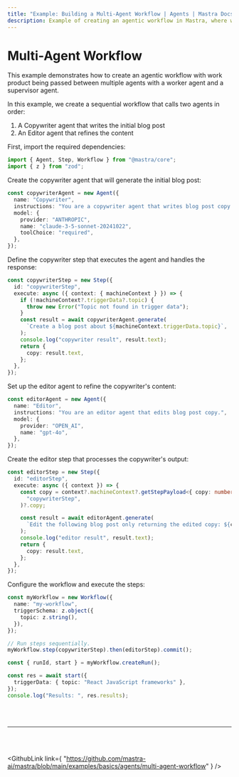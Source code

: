 ```yaml
---
title: "Example: Building a Multi-Agent Workflow | Agents | Mastra Docs"
description: Example of creating an agentic workflow in Mastra, where work product is passed between multiple agents.
---
```



# Multi-Agent Workflow

This example demonstrates how to create an agentic workflow with work product being passed between multiple agents with a worker agent and a supervisor agent.

In this example, we create a sequential workflow that calls two agents in order:

1. A Copywriter agent that writes the initial blog post
2. An Editor agent that refines the content

First, import the required dependencies:

```typescript
import { Agent, Step, Workflow } from "@mastra/core";
import { z } from "zod";
```

Create the copywriter agent that will generate the initial blog post:

```typescript
const copywriterAgent = new Agent({
  name: "Copywriter",
  instructions: "You are a copywriter agent that writes blog post copy.",
  model: {
    provider: "ANTHROPIC",
    name: "claude-3-5-sonnet-20241022",
    toolChoice: "required",
  },
});
```

Define the copywriter step that executes the agent and handles the response:

```typescript
const copywriterStep = new Step({
  id: "copywriterStep",
  execute: async ({ context: { machineContext } }) => {
    if (!machineContext?.triggerData?.topic) {
      throw new Error("Topic not found in trigger data");
    }
    const result = await copywriterAgent.generate(
      `Create a blog post about ${machineContext.triggerData.topic}`,
    );
    console.log("copywriter result", result.text);
    return {
      copy: result.text,
    };
  },
});
```

Set up the editor agent to refine the copywriter's content:

```typescript
const editorAgent = new Agent({
  name: "Editor",
  instructions: "You are an editor agent that edits blog post copy.",
  model: {
    provider: "OPEN_AI",
    name: "gpt-4o",
  },
});
```

Create the editor step that processes the copywriter's output:

```typescript
const editorStep = new Step({
  id: "editorStep",
  execute: async ({ context }) => {
    const copy = context?.machineContext?.getStepPayload<{ copy: number }>(
      "copywriterStep",
    )?.copy;

    const result = await editorAgent.generate(
      `Edit the following blog post only returning the edited copy: ${copy}`,
    );
    console.log("editor result", result.text);
    return {
      copy: result.text,
    };
  },
});
```

Configure the workflow and execute the steps:

```typescript
const myWorkflow = new Workflow({
  name: "my-workflow",
  triggerSchema: z.object({
    topic: z.string(),
  }),
});

// Run steps sequentially.
myWorkflow.step(copywriterStep).then(editorStep).commit();

const { runId, start } = myWorkflow.createRun();

const res = await start({
  triggerData: { topic: "React JavaScript frameworks" },
});
console.log("Results: ", res.results);
```

<br />
<br />
<hr className="dark:border-[#404040] border-gray-300" />
<br />
<br />

<GithubLink
  link={
    "https://github.com/mastra-ai/mastra/blob/main/examples/basics/agents/multi-agent-workflow"
  }
/>
